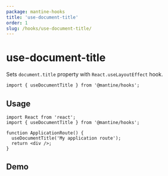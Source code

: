 ```yaml
---
package: mantine-hooks
title: 'use-document-title'
order: 1
slug: /hooks/use-document-title/
---
```



# use-document-title

<PageHeader
  source="mantine-hooks/src/hooks/use-document-title/use-document-title.ts"
  docs="hooks/use-document-title.mdx"
  package="@mantine/hooks"
/>

Sets `document.title` property with `React.useLayoutEffect` hook.

```tsx
import { useDocumentTitle } from '@mantine/hooks';
```

## Usage

```tsx
import React from 'react';
import { useDocumentTitle } from '@mantine/hooks';

function ApplicationRoute() {
  useDocumentTitle('My application route');
  return <div />;
}
```

## Demo

<UseDocumentTitleDemo />
